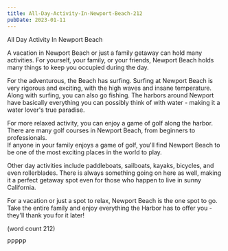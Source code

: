```yaml
---
title: All-Day-Activity-In-Newport-Beach-212
pubDate: 2023-01-11
---
```


All Day Activity In Newport Beach

A vacation in Newport Beach or just a family getaway
can hold many activities.  For yourself, your family,
or your friends, Newport Beach holds many things to
keep you occupied during the day.

For the adventurous, the Beach has surfing.  Surfing
at Newport Beach is very rigorous and exciting, with
the high waves and insane temperature.  Along with
surfing, you can also go fishing.  The harbors around
Newport have basically everything you can possibly
think of with water - making it a water lover's true
paradise.

For more relaxed activity, you can enjoy a game of 
golf along the harbor.  There are many golf courses 
in Newport Beach, from beginners to professionals.  
If anyone in your family enjoys a game of golf, you'll
find Newport Beach to be one of the most exciting 
places in the world to play.

Other day activities include paddleboats, sailboats,
kayaks, bicycles, and even rollerblades.  There is 
always something going on here as well, making it a
perfect getaway spot even for those who happen to
live in sunny California.

For a vacation or just a spot to relax, Newport Beach
is the one spot to go.  Take the entire family and 
enjoy everything the Harbor has to offer you - they'll
thank you for it later!

(word count 212)

PPPPP
